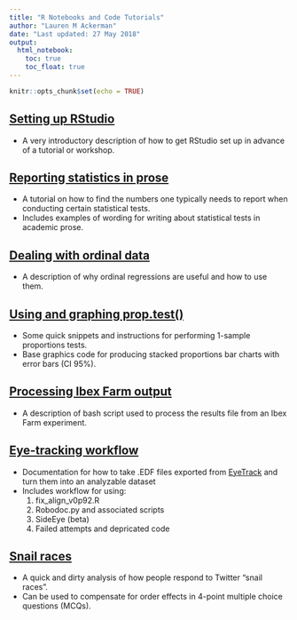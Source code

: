 ```yaml
---
title: "R Notebooks and Code Tutorials"
author: "Lauren M Ackerman"
date: "Last updated: 27 May 2018"
output: 
  html_notebook:
    toc: true
    toc_float: true
---
```


```r
knitr::opts_chunk$set(echo = TRUE)
```

## [Setting up RStudio](1_Setting_Up.nb.html)

* A very introductory description of how to get RStudio set up in advance of a tutorial or workshop.

## [Reporting statistics in prose](prose_statistics.nb.html)

* A tutorial on how to find the numbers one typically needs to report when conducting certain statistical tests.
* Includes examples of wording for writing about statistical tests in academic prose.

## [Dealing with ordinal data](ordinal_data.nb.html)

* A description of why ordinal regressions are useful and how to use them.

## [Using and graphing prop.test()](forced_choice.nb.html)

* Some quick snippets and instructions for performing 1-sample proportions tests.
* Base graphics code for producing stacked proportions bar charts with error bars (CI 95%).

## [Processing Ibex Farm output](bash_processing.html)

* A description of bash script used to process the results file from an Ibex Farm experiment.

## [Eye-tracking workflow](eye-tracking-workflow.nb.html)

* Documentation for how to take .EDF files exported from [EyeTrack](https://blogs.umass.edu/eyelab/software/) and turn them into an analyzable dataset
* Includes workflow for using:
    1. fix_align_v0p92.R
    2. Robodoc.py and associated scripts
    3. SideEye (beta)
    4. Failed attempts and depricated code

## [Snail races](snail_race.nb.html)

* A quick and dirty analysis of how people respond to Twitter "snail races".
* Can be used to compensate for order effects in 4-point multiple choice questions (MCQs).
